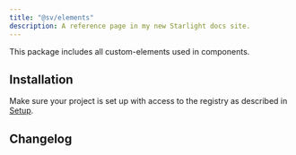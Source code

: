 ```yaml
---
title: "@sv/elements"
description: A reference page in my new Starlight docs site.
---
```



This package includes all custom-elements used in components.

<Pills>
  <Lit />
</Pills>

## Installation

Make sure your project is set up with access to the registry as described in [Setup](/atrium/setup).

<Command
  pnpm="pnpm add @sv/elements --save-exact"
  npm="npm i @sv/elements --save-exact"
  bun="bun add @sv/elements --exact"
/>

## Changelog

<Changelog package="elements" />

